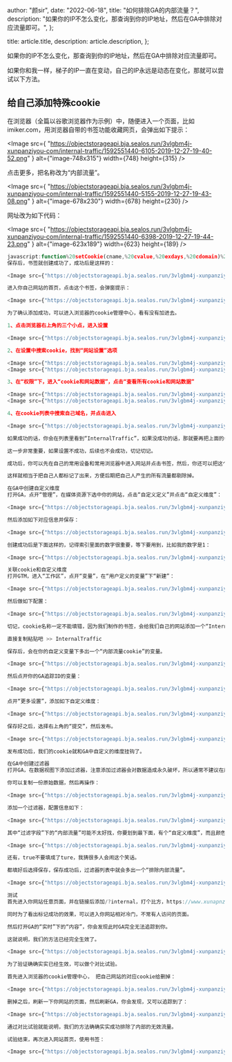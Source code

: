 
  author: "颜sir",
  date: "2022-06-18",
  title: "如何排除GA的内部流量？",
  description:
    "如果你的IP不怎么变化，那查询到你的IP地址，然后在GA中排除对应流量即可。",
};

  title: article.title,
  description: article.description,
};


如果你的IP不怎么变化，那查询到你的IP地址，然后在GA中排除对应流量即可。

如果你和我一样，梯子的IP一直在变动，自己的IP永远是动态在变化，那就可以尝试以下方法。

<Toc toc={toc} />

## 给自己添加特殊cookie

在浏览器（全篇以谷歌浏览器作为示例）中，随便进入一个页面，比如imiker.com，用浏览器自带的书签功能收藏网页，会弹出如下提示：

<Image
  src={
    "https://objectstorageapi.bja.sealos.run/3vlgbm4j-xunpanziyou-com/internal-traffic/1592551440-6105-2019-12-27-19-40-52.png"
  }
  alt={"image-748x315"}
  width={748}
  height={315}
/>

点击更多，把名称改为“内部流量”。

<Image
  src={
    "https://objectstorageapi.bja.sealos.run/3vlgbm4j-xunpanziyou-com/internal-traffic/1592551440-5155-2019-12-27-19-43-08.png"
  }
  alt={"image-678x230"}
  width={678}
  height={230}
/>

网址改为如下代码：

<Image
  src={
    "https://objectstorageapi.bja.sealos.run/3vlgbm4j-xunpanziyou-com/internal-traffic/1592551440-6398-2019-12-27-19-44-23.png"
  }
  alt={"image-623x189"}
  width={623}
  height={189}
/>

```js
javascript:function%20setCookie(cname,%20cvalue,%20exdays,%20cdomain)%20%7B%20var%20d%20%3D%20new%20Date()%3B%20d.setTime(d.getTime()%20%2B%20(exdays*24*60*60*1000))%3B%20var%20expires%20%3D%20%27expires%3D%27%2B%20d.toUTCString()%3B%20document.cookie%20%3D%20cname%20%2B%20%27%3D%27%20%2B%20cvalue%20%2B%20%27%3B%27%20%2B%20expires%20%2B%20%27%3Bpath%3D/%20%3B%20domain%3D%27%20%2B%20cdomain%3B%7D%20setCookie(%27InternalTraffic%27,%20%27true%27,%20365,%20window.location.hostname)%3B%20alert(%27Cookie:%20%20InternalTraffic%5CnValue:%20%20%20%20%20TRUE%5CnDomain:%20%20%27%20%2B%20window.location.hostname)
保存后，书签就创建成功了，成功后是这样的：

<Image src={"https://objectstorageapi.bja.sealos.run/3vlgbm4j-xunpanziyou-com/internal-traffic/1592551440-8349-2019-12-27-19-45-02.png"} alt={"image-904x374"} width={904} height={374} />

进入你自己网站的首页，点击这个书签，会弹窗提示：

<Image src={"https://objectstorageapi.bja.sealos.run/3vlgbm4j-xunpanziyou-com/internal-traffic/1592551440-8843-2019-12-27-19-49-34.png"} alt={"image-494x216"} width={494} height={216} />

为了确认添加成功，可以进入浏览器的cookie管理中心，看有没有加进去。

1、点击浏览器右上角的三个小点，进入设置

<Image src={"https://objectstorageapi.bja.sealos.run/3vlgbm4j-xunpanziyou-com/internal-traffic/1592551440-1182-2019-12-27-19-51-31.png"} alt={"image-718x302"} width={718} height={302} />

2、在设置中搜索cookie，找到“网站设置”选项

<Image src={"https://objectstorageapi.bja.sealos.run/3vlgbm4j-xunpanziyou-com/internal-traffic/1592551440-5907-2019-12-27-19-52-37.png"} alt={"image-1178x502"} width={1178} height={502} />
<Image src={"https://objectstorageapi.bja.sealos.run/3vlgbm4j-xunpanziyou-com/internal-traffic/1592551440-3661-2019-12-27-19-52-40.png"} alt={"image-1120x398"} width={1120} height={398} />

3、在“权限”下，进入“cookie和网站数据”，点击“查看所有cookie和网站数据”

<Image src={"https://objectstorageapi.bja.sealos.run/3vlgbm4j-xunpanziyou-com/internal-traffic/1592551440-7678-2019-12-27-19-53-43.png"} alt={"image-1438x464"} width={1438} height={464} />
<Image src={"https://objectstorageapi.bja.sealos.run/3vlgbm4j-xunpanziyou-com/internal-traffic/1592551440-6569-2019-12-27-19-53-38.png"} alt={"image-1338x630"} width={1338} height={630} />

4、在cookie列表中搜索自己域名，并点击进入

<Image src={"https://objectstorageapi.bja.sealos.run/3vlgbm4j-xunpanziyou-com/internal-traffic/1592551440-9916-2019-12-27-19-55-24.png"} alt={"image-791x283"} width={791} height={283} />

如果成功的话，你会在列表里看到“InternalTraffic”，如果没成功的话，那就要再把上面的步骤，好好再实践下。

这一步非常重要，如果设置不成功，后续也不会成功，切记切记。

成功后，你可以先在自己的常用设备和常用浏览器中进入网站并点击书签，然后，你还可以把这个书签，分享给你公司所有人，让他们登录自己常用设备和常用浏览器，进入你的网站，并点击这个书签。

这样就相当于把自己人都标记了出来，方便后期把自己人产生的所有流量都剔除掉。

在GA中创建自定义维度
打开GA，点开“管理”，在媒体资源下选中你的网站，点击“自定义定义”并点击“自定义维度”：

<Image src={"https://objectstorageapi.bja.sealos.run/3vlgbm4j-xunpanziyou-com/internal-traffic/1592551441-6218-2019-12-27-20-03-34.webp"} alt={"image-2338x1200"} width={2338} height={1200} />

然后添加如下对应信息并保存：

<Image src={"https://objectstorageapi.bja.sealos.run/3vlgbm4j-xunpanziyou-com/internal-traffic/1592551440-8714-2019-12-27-20-04-32.png"} alt={"image-2042x848"} width={2042} height={848} />

创建成功后是下面这样的，记得索引里面的数字很重要，等下要用到，比如我的数字是1：

<Image src={"https://objectstorageapi.bja.sealos.run/3vlgbm4j-xunpanziyou-com/internal-traffic/1592551440-5187-2019-12-27-20-05-22.png"} alt={"image-1874x544"} width={1874} height={544} />

关联cookie和自定义维度
打开GTM，进入“工作区”，点开“变量”，在“用户定义的变量”下“新建”：

<Image src={"https://objectstorageapi.bja.sealos.run/3vlgbm4j-xunpanziyou-com/internal-traffic/1592551441-9138-2019-12-27-20-09-26.png"} alt={"image-2054x1200"} width={2054} height={1200} />

然后做如下配置：

<Image src={"https://objectstorageapi.bja.sealos.run/3vlgbm4j-xunpanziyou-com/internal-traffic/1592551441-8583-2019-12-27-20-12-35.png"} alt={"image-2990x1034"} width={2990} height={1034} />

切记，cookie名称一定不能填错，因为我们制作的书签，会给我们自己的网站添加一个“InternalTraffic”的标记，那么我们为了保持一致，也要一字不差地填写这个名称，大小写都不能错。

直接复制粘贴吧 >> InternalTraffic

保存后，会在你的自定义变量下多出一个“内部流量cookie”的变量。

<Image src={"https://objectstorageapi.bja.sealos.run/3vlgbm4j-xunpanziyou-com/internal-traffic/1592551440-9229-2019-12-27-20-15-26.png"} alt={"image-2220x738"} width={2220} height={738} />

然后点开你的GA追踪ID的变量：

<Image src={"https://objectstorageapi.bja.sealos.run/3vlgbm4j-xunpanziyou-com/internal-traffic/1592551440-8491-cba1c17cae8e20e0f4d7a5a22551.png"} alt={"image-1643x924"} width={1643} height={924} />

点开“更多设置”，添加如下自定义维度：

<Image src={"https://objectstorageapi.bja.sealos.run/3vlgbm4j-xunpanziyou-com/internal-traffic/1592551441-9448-2019-12-27-20-19-55.png"} alt={"image-3306x1488"} width={3306} height={1488} />

保存好之后，选择右上角的“提交”，然后发布。

<Image src={"https://objectstorageapi.bja.sealos.run/3vlgbm4j-xunpanziyou-com/internal-traffic/1592551441-9028-2019-12-27-20-30-13.png"} alt={"image-2826x964"} width={2826} height={964} />

发布成功后，我们的cookie就和GA中自定义的维度挂钩了。

在GA中创建过滤器
打开GA，在数据视图下添加过滤器，注意添加过滤器会对数据造成永久破坏，所以通常不建议在原始数据下直接加过滤器。

你可以复制一份原始数据，然后再操作：

<Image src={"https://objectstorageapi.bja.sealos.run/3vlgbm4j-xunpanziyou-com/internal-traffic/1592551441-2366-2019-12-27-20-22-09.png"} alt={"image-3266x1354"} width={3266} height={1354} />

添加一个过滤器，配置信息如下：

<Image src={"https://objectstorageapi.bja.sealos.run/3vlgbm4j-xunpanziyou-com/internal-traffic/1592551441-9651-2019-12-27-20-24-26.png"} alt={"image-2778x986"} width={2778} height={986} />

其中“过滤字段”下的“内部流量”可能不太好找，你要划到最下面，有个“自定义维度”，而且颜色是绿色的，选那个就对了。

<Image src={"https://objectstorageapi.bja.sealos.run/3vlgbm4j-xunpanziyou-com/internal-traffic/1592551441-4780-2019-12-27-20-26-19.png"} alt={"image-2758x1230"} width={2758} height={1230} />

还有，true不要填成了ture，我猜很多人会闹这个笑话。

都填好后选择保存，保存成功后，过滤器列表中就会多出一个“排除内部流量”。

<Image src={"https://objectstorageapi.bja.sealos.run/3vlgbm4j-xunpanziyou-com/internal-traffic/1592551440-5147-2019-12-27-20-28-15.png"} alt={"image-1872x684"} width={1872} height={684} />

测试
首先进入你网站任意页面，并在链接后添加/?internal，打个比方，https://www.xunapnziyou.com/?internal，就可以成功标记了（记得在所有浏览器上都访问一遍）。

同时为了看出标记成功的效果，可以进入你网站相对冷门，不常有人访问的页面。

然后打开GA的“实时”下的“内容”，你会发现此时GA完全无法追踪到你。

这就说明，我们的方法已经完全生效了。

<Image src={"https://objectstorageapi.bja.sealos.run/3vlgbm4j-xunpanziyou-com/internal-traffic/1592551441-8674-2019-12-27-20-36-05.png"} alt={"image-2666x1298"} width={2666} height={1298} />

为了验证确确实实已经生效，可以做个对比试验。

首先进入浏览器的cookie管理中心， 把自己网站的对应cookie给删掉：

<Image src={"https://objectstorageapi.bja.sealos.run/3vlgbm4j-xunpanziyou-com/internal-traffic/1592551441-2010-2019-12-27-20-37-00.png"} alt={"image-776x293"} width={776} height={293} />

删掉之后，刷新一下你网站的页面，然后刷新GA，你会发现，又可以追踪到了：

<Image src={"https://objectstorageapi.bja.sealos.run/3vlgbm4j-xunpanziyou-com/internal-traffic/1592551441-6163-2019-12-27-20-39-56.png"} alt={"image-2620x1066"} width={2620} height={1066} />

通过对比试验就能说明，我们的方法确确实实成功排除了内部的无效流量。

试验结束，再次进入网站首页，使用书签：

<Image src={"https://objectstorageapi.bja.sealos.run/3vlgbm4j-xunpanziyou-com/internal-traffic/1592551441-9283-2019-12-27-20-41-40.png"} alt={"image-988x432"} width={988} height={432} />

```
